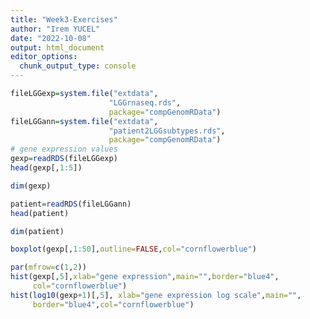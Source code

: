 ```yaml
---
title: "Week3-Exercises"
author: "Irem YUCEL"
date: "2022-10-08"
output: html_document
editor_options: 
  chunk_output_type: console
---
```


```r
fileLGGexp=system.file("extdata",
                      "LGGrnaseq.rds",
                      package="compGenomRData")
fileLGGann=system.file("extdata",
                      "patient2LGGsubtypes.rds",
                      package="compGenomRData")
# gene expression values
gexp=readRDS(fileLGGexp)
head(gexp[,1:5])

dim(gexp) 

patient=readRDS(fileLGGann)
head(patient)

dim(patient)
```

```r
boxplot(gexp[,1:50],outline=FALSE,col="cornflowerblue")

par(mfrow=c(1,2))
hist(gexp[,5],xlab="gene expression",main="",border="blue4",
     col="cornflowerblue")
hist(log10(gexp+1)[,5], xlab="gene expression log scale",main="",
     border="blue4",col="cornflowerblue")
```

